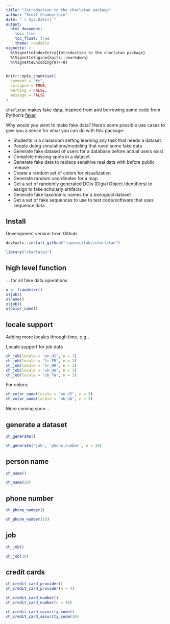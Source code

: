 ```yaml
---
title: "Introduction to the charlatan package"
author: "Scott Chamberlain"
date: "`r Sys.Date()`"
output: 
  html_document:
    toc: true
    toc_float: true
    theme: readable
vignette: >
  %\VignetteIndexEntry{Introduction to the charlatan package}
  %\VignetteEngine{knitr::rmarkdown}
  %\VignetteEncoding{UTF-8}
---
```


```r
knitr::opts_chunk$set(
  comment = "#>",
  collapse = TRUE,
  warning = FALSE,
  message = FALSE
)
```

`charlatan` makes fake data, inspired from and borrowing some code from Python's [faker](https://github.com/joke2k/faker)

Why would you want to make fake data? Here's some possible use cases to 
give you a sense for what you can do with this package:

* Students in a classroom setting learning any task that needs a dataset.
* People doing simulations/modeling that need some fake data
* Generate fake dataset of users for a database before actual users exist
* Complete missing spots in a dataset
* Generate fake data to replace sensitive real data with before public release
* Create a random set of colors for visualization
* Generate random coordinates for a map
* Get a set of randomly generated DOIs (Digial Object Identifiers) to 
assign to fake scholarly artifacts
* Generate fake taxonomic names for a biological dataset
* Get a set of fake sequences to use to test code/software that uses
sequence data

## Install

Development version from Github

```r
devtools::install_github("ropenscilabs/charlatan")
```

```r
library("charlatan")
```

## high level function 

... for all fake data operations

```r
x <- fraudster()
x$job()
x$name()
x$job()
x$color_name()
```

## locale support

Adding more locales through time, e.g., 

Locale support for job data

```r
ch_job(locale = "en_US", n = 3)
ch_job(locale = "fr_FR", n = 3)
ch_job(locale = "hr_HR", n = 3)
ch_job(locale = "uk_UA", n = 3)
ch_job(locale = "zh_TW", n = 3)
```

For colors:

```r
ch_color_name(locale = "en_US", n = 3)
ch_color_name(locale = "uk_UA", n = 3)
```

More coming soon ...

## generate a dataset

```r
ch_generate()
```

```r
ch_generate('job', 'phone_number', n = 30)
```


## person name

```r
ch_name()
```

```r
ch_name(10)
```


## phone number

```r
ch_phone_number()
```

```r
ch_phone_number(10)
```

## job

```r
ch_job()
```

```r
ch_job(10)
```

## credit cards

```r
ch_credit_card_provider()
ch_credit_card_provider(n = 4)
```

```r
ch_credit_card_number()
ch_credit_card_number(n = 10)
```

```r
ch_credit_card_security_code()
ch_credit_card_security_code(10)
```
